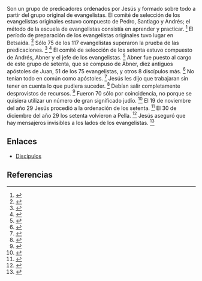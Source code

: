 Son un grupo de predicadores ordenados por Jesús y formado sobre todo a partir del grupo original de evangelistas. El comité de selección de los evangelistas originales estuvo compuesto de Pedro, Santiago y Andrés; el método de la escuela de evangelistas consistía en aprender y practicar. <ref>{{lib|LU|148|1|1}}</ref> El período de preparación de los evangelistas originales tuvo lugar en Betsaida. <ref>{{lib|LU|148}}</ref> Sólo 75 de los 117 evangelistas superaron la prueba de las predicaciones. <ref>{{lib|LU|149|7|3}}</ref> <ref>{{lib|LU|153|5|2}}</ref> El comité de selección de los setenta estuvo compuesto de Andrés, Abner y el jefe de los evangelistas. <ref>{{lib|LU|163|2|1}}</ref> Abner fue puesto al cargo de este grupo de setenta, que se compuso de Abner, diez antiguos apóstoles de Juan, 51 de los 75 evangelistas, y otros 8 discípulos más. <ref>{{lib|LU|163|1|1}}</ref> No tenían todo en común como apóstoles. <ref>{{lib|LU|148|1|3}}</ref> Jesús les dijo que trabajaran sin tener en cuenta lo que pudiera suceder. <ref>{{lib|LU|171|3|2}}</ref> Debían salir completamente desprovistos de recursos. <ref>{{lib|LU|163|4|12}}</ref> Fueron 70 sólo por coincidencia, no porque se quisiera utilizar un número de gran significado judío. <ref>{{lib|LU|163|4|17}}</ref> El 19 de noviembre del año 29 Jesús procedió a la ordenación de los setenta. <ref>{{lib|LU|163|1}}</ref> El 30 de diciembre del año 29 los setenta volvieron a Pella. <ref>{{lib|LU|163|6}}</ref> Jesús aseguró que hay mensajeros invisibles a los lados de los evangelistas. <ref>{{lib|LU|175|1|8}}</ref> 

== Enlaces ==

* [[Discípulos]]


== Referencias ==
<references />
